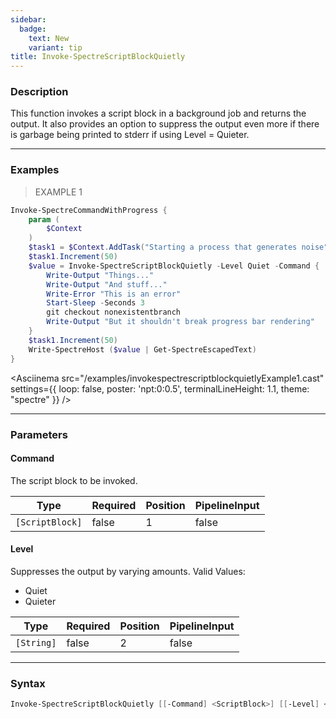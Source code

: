 ```yaml
---
sidebar:
  badge:
    text: New
    variant: tip
title: Invoke-SpectreScriptBlockQuietly
---
```





### Description

This function invokes a script block in a background job and returns the output. It also provides an option to suppress the output even more if there is garbage being printed to stderr if using Level = Quieter.

---

### Examples
> EXAMPLE 1

```powershell
Invoke-SpectreCommandWithProgress {
    param (
        $Context
    )
    $task1 = $Context.AddTask("Starting a process that generates noise")
    $task1.Increment(50)
    $value = Invoke-SpectreScriptBlockQuietly -Level Quiet -Command {
        Write-Output "Things..."
        Write-Output "And stuff..."
        Write-Error "This is an error"
        Start-Sleep -Seconds 3
        git checkout nonexistentbranch
        Write-Output "But it shouldn't break progress bar rendering"
    }
    $task1.Increment(50)
    Write-SpectreHost ($value | Get-SpectreEscapedText)
}
```
<Asciinema
    src="/examples/invokespectrescriptblockquietlyExample1.cast"
    settings={{
        loop: false,
        poster: 'npt:0:0.5',
        terminalLineHeight: 1.1,
        theme: "spectre"
    }}
/>

---

### Parameters
#### **Command**
The script block to be invoked.

|Type           |Required|Position|PipelineInput|
|---------------|--------|--------|-------------|
|`[ScriptBlock]`|false   |1       |false        |

#### **Level**
Suppresses the output by varying amounts.
Valid Values:

* Quiet
* Quieter

|Type      |Required|Position|PipelineInput|
|----------|--------|--------|-------------|
|`[String]`|false   |2       |false        |

---

### Syntax
```powershell
Invoke-SpectreScriptBlockQuietly [[-Command] <ScriptBlock>] [[-Level] <String>] [<CommonParameters>]
```
